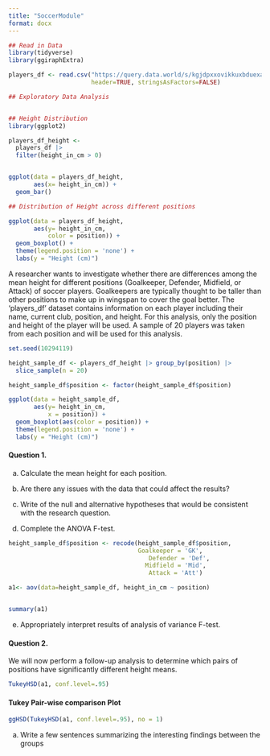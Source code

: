 ```yaml
---
title: "SoccerModule"
format: docx
---
```


```r
## Read in Data
library(tidyverse)
library(ggiraphExtra)

players_df <- read.csv("https://query.data.world/s/kgjdpxxovikkuxbduexafg6fbrbjav?dws=00000",
                       header=TRUE, stringsAsFactors=FALSE)


```




```r

## Exploratory Data Analysis


## Height Distribution
library(ggplot2)

players_df_height <- 
  players_df |> 
  filter(height_in_cm > 0)


ggplot(data = players_df_height, 
       aes(x= height_in_cm)) +
  geom_bar()

```

```r

## Distribution of Height across different positions

ggplot(data = players_df_height, 
       aes(y= height_in_cm,
           color = position)) +
  geom_boxplot() +
  theme(legend.position = 'none') +
  labs(y = "Height (cm)")

```

A researcher wants to investigate whether there are differences among the mean height for different positions (Goalkeeper, Defender, Midfield, or Attack) of soccer players. Goalkeepers are typically thought to be taller than other positions to make up in wingspan to cover the goal better. The ‘players_df’ dataset contains information on each player including their name, current club, position, and height. For this analysis, only the position and height of the player will be used. A sample of 20 players was taken from each position and will be used for this analysis.



```r

set.seed(10294119)

height_sample_df <- players_df_height |> group_by(position) |>
  slice_sample(n = 20)

```


```r
height_sample_df$position <- factor(height_sample_df$position)

ggplot(data = height_sample_df, 
       aes(y= height_in_cm,
           x = position)) +
  geom_boxplot(aes(color = position)) +
  theme(legend.position = 'none') +
  labs(y = "Height (cm)")
```


#### Question 1.

a. Calculate the mean height for each position.

b. Are there any issues with the data that could affect the results?

c. Write of the null and alternative hypotheses that would be consistent with the research question.


d. Complete the ANOVA F-test.

```r
height_sample_df$position <- recode(height_sample_df$position, 
                                    Goalkeeper = 'GK', 
                                       Defender = 'Def',
                                      Midfield = 'Mid',
                                       Attack = 'Att')

a1<- aov(data=height_sample_df, height_in_cm ~ position)


summary(a1)

```

e. Appropriately interpret results of analysis of variance F-test. 

#### Question 2. 

We will now perform a follow-up analysis to determine which pairs of positions have significantly different height means.

```r

TukeyHSD(a1, conf.level=.95)

```


#### Tukey Pair-wise comparison Plot


```r

ggHSD(TukeyHSD(a1, conf.level=.95), no = 1)

```

a.	Write a few sentences summarizing the interesting findings between the groups



